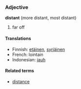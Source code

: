 ===Adjective===
'''distant''' (more distant, most distant)

# far off

====Translations====

*Finnish: [[etäinen]], [[syrjäinen]]
*French: lointain
*Indonesian: [[jauh]]

====Related terms====
*[[distance]]